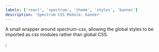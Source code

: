 ```yaml
---
labels: ['react', 'spectrum', 'theme', 'styles', 'banner']
description: 'Spectrum CSS Module: banner'
---
```



A small wrapper around spectrum-css, allowing the global
styles to be imported as css modules rather than global CSS.

<CSSModulePreview styles={styles} />;
